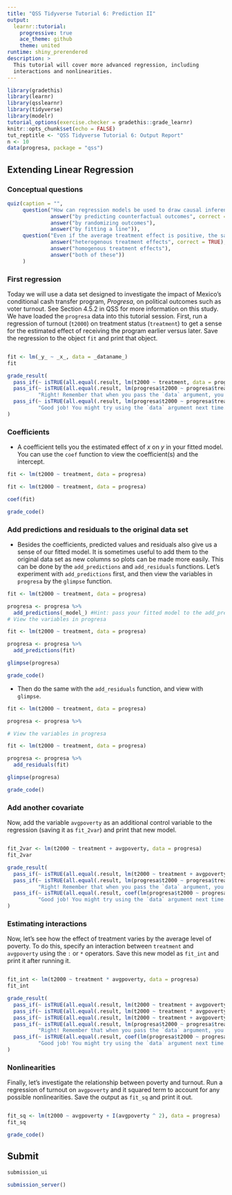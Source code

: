 ```yaml
---
title: "QSS Tidyverse Tutorial 6: Prediction II"
output:
  learnr::tutorial:
    progressive: true
    ace_theme: github
    theme: united
runtime: shiny_prerendered
description: >
  This tutorial will cover more advanced regression, including
  interactions and nonlinearities.
---
```


```r
library(gradethis)
library(learnr)
library(qsslearnr)
library(tidyverse)
library(modelr)
tutorial_options(exercise.checker = gradethis::grade_learnr)
knitr::opts_chunk$set(echo = FALSE)
tut_reptitle <- "QSS Tidyverse Tutorial 6: Output Report"
n <- 10
data(progresa, package = "qss")
```

## Extending Linear Regression


### Conceptual questions

```r
quiz(caption = "",
     question("How can regression models be used to draw causal inference?",
              answer("by predicting counterfactual outcomes", correct = TRUE),
              answer("by randomizing outcomes"),
              answer("by fitting a line")),
     question("Even if the average treatment effect is positive, the same treatment may not affect everyone in the positive direction. This is an example of:",
              answer("heterogenous treatment effects", correct = TRUE),
              answer("homogenous treatment effects"),
              answer("both of these"))
     )
```


### First regression

Today we will use a data set designed to investigate the impact of Mexico's conditional cash transfer program, _Progresa_, on political outcomes such as voter turnout. See Section 4.5.2 in QSS for more information on this study. We have loaded the `progresa` data into this tutorial session. First, run a regression of turnout (`t2000`) on treatment status (`treatment`) to get a sense for the estimated effect of receiving the program earlier versus later. Save the regression to the object `fit` and print that object.

```r


```

```r
fit <- lm(_y_ ~ _x_, data = _dataname_)
fit
```

```r
grade_result(
  pass_if(~ isTRUE(all.equal(.result, lm(t2000 ~ treatment, data = progresa)))),
  pass_if(~ isTRUE(all.equal(.result, lm(progresa$t2000 ~ progresa$treatment, data = progresa))),
          "Right! Remember that when you pass the `data` argument, you don't need to explicitly refer to the data frame in the formula."),
  pass_if(~ isTRUE(all.equal(.result, lm(progresa$t2000 ~ progresa$treatment))),
          "Good job! You might try using the `data` argument next time.")
)
```

### Coefficients

- A coefficient tells you the estimated effect of $x$ on $y$ in your fitted model. You can use the `coef` function to view the coefficient(s) and the intercept. 

```r
fit <- lm(t2000 ~ treatment, data = progresa)
```

```r
fit <- lm(t2000 ~ treatment, data = progresa)

coef(fit)
```

```r
grade_code()
```


### Add predictions and residuals to the original data set
- Besides the coefficients, predicted values and residuals also give us a sense of our fitted model. It is sometimes useful to add them to the original data set as new columns so plots can be made more easily. This can be done by the `add_predictions` and `add_residuals` functions. Let's experiment with `add_predictions` first, and then view the variables in `progresa` by the `glimpse` function.

```r
fit <- lm(t2000 ~ treatment, data = progresa)

progresa <- progresa %>%
  add_predictions(_model_) #Hint: pass your fitted model to the add_predictions function
# View the variables in progresa 

```

```r
fit <- lm(t2000 ~ treatment, data = progresa)

progresa <- progresa %>%
  add_predictions(fit) 

glimpse(progresa)
```

```r
grade_code()
```

- Then do the same with the `add_residuals` function, and view with `glimpse`.

```r
fit <- lm(t2000 ~ treatment, data = progresa)

progresa <- progresa %>%

# View the variables in progresa 

```

```r
fit <- lm(t2000 ~ treatment, data = progresa)

progresa <- progresa %>%
  add_residuals(fit)

glimpse(progresa)
```

```r
grade_code()
```


### Add another covariate

Now, add the variable `avgpoverty` as an additional control variable to the regression (saving it as `fit_2var`) and print that new model.

```r


```

```r
fit_2var <- lm(t2000 ~ treatment + avgpoverty, data = progresa)
fit_2var
```

```r
grade_result(
  pass_if(~ isTRUE(all.equal(.result, lm(t2000 ~ treatment + avgpoverty, data = progresa)))),
  pass_if(~ isTRUE(all.equal(.result, lm(progresa$t2000 ~ progresa$treatment + progresa$avgpoverty, data = progresa))),
          "Right! Remember that when you pass the `data` argument, you don't need to explicitly refer to the data frame in the formula."),
  pass_if(~ isTRUE(all.equal(.result, coef(lm(progresa$t2000 ~ progresa$treatment + progresa$avgpoverty)))),
          "Good job! You might try using the `data` argument next time.")
)
```

### Estimating interactions

Now, let's see how the effect of treatment varies by the average level of poverty. To do this, specify an interaction between `treatment` and `avgpoverty` using the `:` or `*` operators. Save this new model as `fit_int` and print it after running it.

```r

```

```r
fit_int <- lm(t2000 ~ treatment * avgpoverty, data = progresa)
fit_int
```

```r
grade_result(
  pass_if(~ isTRUE(all.equal(.result, lm(t2000 ~ treatment + avgpoverty +  treatment:avgpoverty, data = progresa)))),
  pass_if(~ isTRUE(all.equal(.result, lm(t2000 ~ treatment * avgpoverty, data = progresa)))),
  pass_if(~ isTRUE(all.equal(.result, lm(t2000 ~ treatment + avgpoverty + treatment * avgpoverty, data = progresa)))),
  pass_if(~ isTRUE(all.equal(.result, lm(progresa$t2000 ~ progresa$treatment * progresa$avgpoverty, data = progresa))),
          "Right! Remember that when you pass the `data` argument, you don't need to explicitly refer to the data frame in the formula."),
  pass_if(~ isTRUE(all.equal(.result, coef(lm(progresa$t2000 ~ progresa$treatment * progresa$avgpoverty)))),
          "Good job! You might try using the `data` argument next time.")
)
```


### Nonlinearities

Finally, let's investigate the relationship between poverty and turnout. Run a regression of turnout on `avgpoverty` and it squared term to account for any possible nonlinearities. Save the output as `fit_sq` and print it out.

```r

```

```r
fit_sq <- lm(t2000 ~ avgpoverty + I(avgpoverty ^ 2), data = progresa)
fit_sq
```

```r
grade_code()
```

## Submit

```r
submission_ui
```

```r
submission_server()
```

